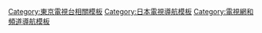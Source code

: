 {{Navbox
|name=TXN
|state=<includeonly>collapsed</includeonly>
|bodyclass=hlist hlist-pipe
|titlestyle=background:#83A7E2
|title=[[東京電視網|TXN 東京電視網]]
|groupstyle=background:#83A7E2
|liststyle=text-align:left
|group1=[[地面電視|地面電視6台]]
|list1=[[TV北海道|TVh北海道 7]]（[[北海道]]）、[[東京電視台|TX東京電視台 7]]（[[關東地方]]）、[[愛知電視台|TVA愛知電視台 10]]（[[愛知縣]]）、[[大阪電視台|TVO大阪電視台 7]]（[[大阪府]]）、[[瀨戶內電視台|TSC瀨戶內電視台 7]]（[[岡山縣]]及[[香川縣]]）、[[TVQ九州放送|TVQ九州放送 7]]（[[福岡縣]]）
|group2=[[廣播衛星|BS]][[日本的衛星廣播|衛星電視頻道]]
|list2=[[BS東視]]（2K） / BS東視 4K
|group3= [[通訊衛星|CS]]衛星電視頻道<sup>1</sup>
|list3={{Link-ja|Movie Plus|ムービープラス}}、{{Link-ja|GOLF NETWORK|ゴルフネットワーク}}、{{Link-ja|銀河頻道|チャンネル銀河}}、{{Link-ja|LaLa TV|LaLa TV}}（現女性頻道♪LaLa TV）、[[AT-X]]、{{Link-ja|歷史頻道 (日本)|ヒストリーチャンネル|歷史頻道}}、{{Link-ja|Interac TV|インタラクティーヴィ}}、BAZ（過去）、{{Link-ja|購物頻道 (日本)|ショップチャンネル|購物頻道}}（過去）、[[日經CNBC]]
|group4=相關報社<sup>2</sup>
|list4=[[日本經濟新聞社]]、[[北海道新聞社]]、{{Link-ja|道新體育|道新スポーツ}}、[[中日新聞社]]、[[山陽新聞|山陽新聞社]]、[[西日本新聞社]]
|group5=相關條目
|list5=[[東京電視控股]]、[[File:Commons-logo.svg|14px]] [[:Commons:TXN|TXN]]
|belowstyle = background:transparent
|below=<div class="NavFrame" style="border-style:solid none none">
<div class="NavHead" style="text-align:center; font-weight:normal; background-color:transparent;">腳註</div>
<div class="NavContent" style="display:none; text-align:left">
[[File:Txn logo.svg|right|100px]]<br>[[File:TXN ID map (zh).png|right|150px]]
<sup>1</sup>由加盟台運營出資的衛星電視頻道。{{CURRENTYEAR}}年時均由東京電視台出資。<br/><sup>2</sup>和母體報社及加盟台有友好關係的報社。
</div>
</div>
}}<noinclude>
[[Category:東京電視台相關模板]]
[[Category:日本電視導航模板]]
[[Category:電視網和頻道導航模板]]
</noinclude>